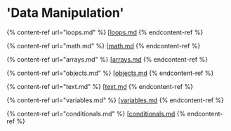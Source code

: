# 'Data Manipulation'

{% content-ref url="loops.md" %}
[[loops.md](loops.mdx)
{% endcontent-ref %}

{% content-ref url="math.md" %}
[[math.md](math.mdx)
{% endcontent-ref %}

{% content-ref url="arrays.md" %}
[[arrays.md](arrays.mdx)
{% endcontent-ref %}

{% content-ref url="objects.md" %}
[[objects.md](objects.mdx)
{% endcontent-ref %}

{% content-ref url="text.md" %}
[[text.md](text.mdx)
{% endcontent-ref %}

{% content-ref url="variables.md" %}
[[variables.md](variables.mdx)
{% endcontent-ref %}

{% content-ref url="conditionals.md" %}
[[conditionals.md](conditionals.mdx)
{% endcontent-ref %}
